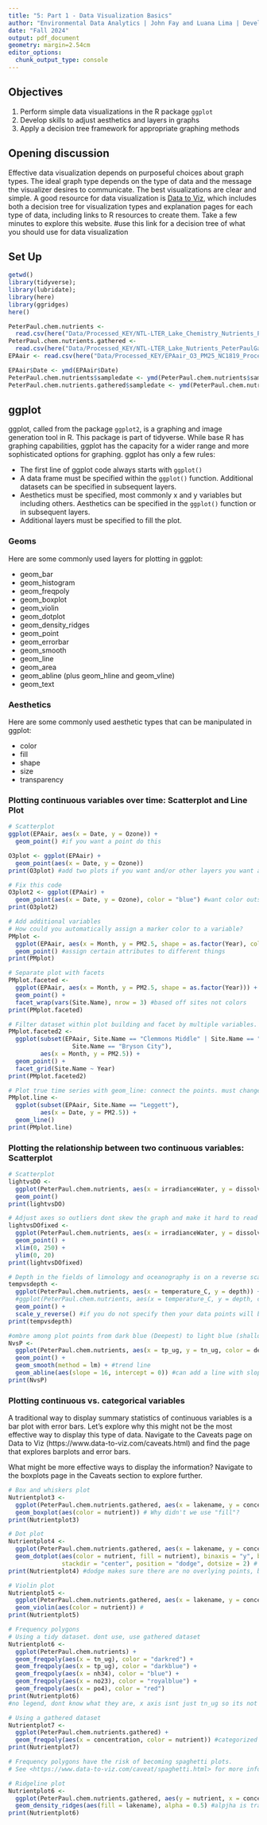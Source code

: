 ```yaml
---
title: "5: Part 1 - Data Visualization Basics"
author: "Environmental Data Analytics | John Fay and Luana Lima | Developed by Kateri Salk"
date: "Fall 2024"
output: pdf_document
geometry: margin=2.54cm
editor_options: 
  chunk_output_type: console
---
```

\listoffigures

## Objectives
1. Perform simple data visualizations in the R package `ggplot`
2. Develop skills to adjust aesthetics and layers in graphs
3. Apply a decision tree framework for appropriate graphing methods

## Opening discussion
Effective data visualization depends on purposeful choices about graph types. The ideal graph type depends on the type of data and the message the visualizer desires to communicate. The best visualizations are clear and simple. A good resource for data visualization is [Data to Viz](https://www.data-to-viz.com/), which includes both a decision tree for visualization types and explanation pages for each type of data, including links to R resources to create them. Take a few minutes to explore this website.
#use this link for a decision tree of what you should use for data visualization 

## Set Up

```r
getwd()
library(tidyverse);
library(lubridate);
library(here)
library(ggridges)
here()

PeterPaul.chem.nutrients <- 
  read.csv(here("Data/Processed_KEY/NTL-LTER_Lake_Chemistry_Nutrients_PeterPaul_Processed.csv"), stringsAsFactors = TRUE)
PeterPaul.chem.nutrients.gathered <-
  read.csv(here("Data/Processed_KEY/NTL-LTER_Lake_Nutrients_PeterPaulGathered_Processed.csv"), stringsAsFactors = TRUE)
EPAair <- read.csv(here("Data/Processed_KEY/EPAair_O3_PM25_NC1819_Processed.csv"), stringsAsFactors = TRUE)

EPAair$Date <- ymd(EPAair$Date)
PeterPaul.chem.nutrients$sampledate <- ymd(PeterPaul.chem.nutrients$sampledate)
PeterPaul.chem.nutrients.gathered$sampledate <- ymd(PeterPaul.chem.nutrients.gathered$sampledate)

```

## ggplot

ggplot, called from the package `ggplot2`, is a graphing and image generation tool in R. This package is part of tidyverse. While base R has graphing capabilities, ggplot has the capacity for a wider range and more sophisticated options for graphing. 
ggplot has only a few rules: 

* The first line of ggplot code always starts with `ggplot()`
* A data frame must be specified within the `ggplot()` function. Additional datasets can be specified in subsequent layers.
* Aesthetics must be specified, most commonly x and y variables but including others. Aesthetics can be specified in the `ggplot()` function or in subsequent layers.
* Additional layers must be specified to fill the plot. 

### Geoms

Here are some commonly used layers for plotting in ggplot: 

* geom_bar
* geom_histogram
* geom_freqpoly
* geom_boxplot
* geom_violin
* geom_dotplot
* geom_density_ridges
* geom_point
* geom_errorbar
* geom_smooth
* geom_line
* geom_area
* geom_abline (plus geom_hline and geom_vline)
* geom_text

### Aesthetics
Here are some commonly used aesthetic types that can be manipulated in ggplot: 

* color
* fill
* shape
* size
* transparency
\newpage 

### Plotting continuous variables over time: Scatterplot and Line Plot

```r
# Scatterplot
ggplot(EPAair, aes(x = Date, y = Ozone)) + 
  geom_point() #if you want a point do this 

O3plot <- ggplot(EPAair) +
  geom_point(aes(x = Date, y = Ozone))
print(O3plot) #add two plots if you want and/or other layers you want and then just printing that object. The first two lines of code are saving all the layers together, and the print actually generates the plot 

# Fix this code
O3plot2 <- ggplot(EPAair) +
  geom_point(aes(x = Date, y = Ozone), color = "blue") #want color outside of the aes 
print(O3plot2)

# Add additional variables
# How could you automatically assign a marker color to a variable? 
PMplot <- 
  ggplot(EPAair, aes(x = Month, y = PM2.5, shape = as.factor(Year), color = Site.Name)) +
  geom_point() #assign certain attributes to different things 
print(PMplot)

# Separate plot with facets
PMplot.faceted <-
  ggplot(EPAair, aes(x = Month, y = PM2.5, shape = as.factor(Year))) +
  geom_point() +
  facet_wrap(vars(Site.Name), nrow = 3) #based off sites not colors
print(PMplot.faceted)

# Filter dataset within plot building and facet by multiple variables. How to select only certain sites if you dont want all of them. 
PMplot.faceted2 <- 
  ggplot(subset(EPAair, Site.Name == "Clemmons Middle" | Site.Name == "Leggett" |
                  Site.Name == "Bryson City"), 
         aes(x = Month, y = PM2.5)) + 
  geom_point() +
  facet_grid(Site.Name ~ Year) 
print(PMplot.faceted2)

# Plot true time series with geom_line: connect the points. must change x axis 
PMplot.line <- 
  ggplot(subset(EPAair, Site.Name == "Leggett"), 
         aes(x = Date, y = PM2.5)) +
  geom_line()
print(PMplot.line)


```


### Plotting the relationship between two continuous variables: Scatterplot

```r
# Scatterplot
lightvsDO <- 
  ggplot(PeterPaul.chem.nutrients, aes(x = irradianceWater, y = dissolvedOxygen)) +
  geom_point()
print(lightvsDO)

# Adjust axes so outliers dont skew the graph and make it hard to read 
lightvsDOfixed <- 
  ggplot(PeterPaul.chem.nutrients, aes(x = irradianceWater, y = dissolvedOxygen)) +
  geom_point() +
  xlim(0, 250) +
  ylim(0, 20)
print(lightvsDOfixed)

# Depth in the fields of limnology and oceanography is on a reverse scale
tempvsdepth <- 
  ggplot(PeterPaul.chem.nutrients, aes(x = temperature_C, y = depth)) +
  #ggplot(PeterPaul.chem.nutrients, aes(x = temperature_C, y = depth, color = daynum)) +
  geom_point() +
  scale_y_reverse() #if you do not specify then your data points will be plotted from 0 up, but we want it to show depth so we reverse it 
print(tempvsdepth)

#ombre among plot points from dark blue (Deepest) to light blue (shallow)
NvsP <-
  ggplot(PeterPaul.chem.nutrients, aes(x = tp_ug, y = tn_ug, color = depth)) +
  geom_point() +
  geom_smooth(method = lm) + #trend line 
  geom_abline(aes(slope = 16, intercept = 0)) #can add a line with slope and intercept 
print(NvsP)

```

### Plotting continuous vs. categorical variables
A traditional way to display summary statistics of continuous variables is a bar plot with error bars. Let's explore why this might not be the most effective way to display this type of data. Navigate to the Caveats page on Data to Viz (https://www.data-to-viz.com/caveats.html) and find the page that explores barplots and error bars. 

What might be more effective ways to display the information? Navigate to the boxplots page in the Caveats section to explore further.

```r
# Box and whiskers plot
Nutrientplot3 <-
  ggplot(PeterPaul.chem.nutrients.gathered, aes(x = lakename, y = concentration)) +
  geom_boxplot(aes(color = nutrient)) # Why didn't we use "fill"?
print(Nutrientplot3)

# Dot plot
Nutrientplot4 <-
  ggplot(PeterPaul.chem.nutrients.gathered, aes(x = lakename, y = concentration)) +
  geom_dotplot(aes(color = nutrient, fill = nutrient), binaxis = "y", binwidth = 1, 
               stackdir = "center", position = "dodge", dotsize = 2) #
print(Nutrientplot4) #dodge makes sure there are no overlying points, binaxis how the dots are stacking over which axis, stackdir: the direction of the stack 

# Violin plot
Nutrientplot5 <-
  ggplot(PeterPaul.chem.nutrients.gathered, aes(x = lakename, y = concentration)) +
  geom_violin(aes(color = nutrient)) #
print(Nutrientplot5)

# Frequency polygons
# Using a tidy dataset. dont use, use gathered dataset 
Nutrientplot6 <-
  ggplot(PeterPaul.chem.nutrients) +
  geom_freqpoly(aes(x = tn_ug), color = "darkred") +
  geom_freqpoly(aes(x = tp_ug), color = "darkblue") +
  geom_freqpoly(aes(x = nh34), color = "blue") +
  geom_freqpoly(aes(x = no23), color = "royalblue") +
  geom_freqpoly(aes(x = po4), color = "red") 
print(Nutrientplot6)
#no legend, dont know what they are, x axis isnt just tn_ug so its not accurate. Use gathered data set instead 

# Using a gathered dataset
Nutrientplot7 <-   
  ggplot(PeterPaul.chem.nutrients.gathered) +
  geom_freqpoly(aes(x = concentration, color = nutrient)) #categorized by nurtrient 
print(Nutrientplot7)

# Frequency polygons have the risk of becoming spaghetti plots. 
# See <https://www.data-to-viz.com/caveat/spaghetti.html> for more info.

# Ridgeline plot
Nutrientplot6 <-
  ggplot(PeterPaul.chem.nutrients.gathered, aes(y = nutrient, x = concentration)) +
  geom_density_ridges(aes(fill = lakename), alpha = 0.5) #alpjha is transparanecy 
print(Nutrientplot6)


```
